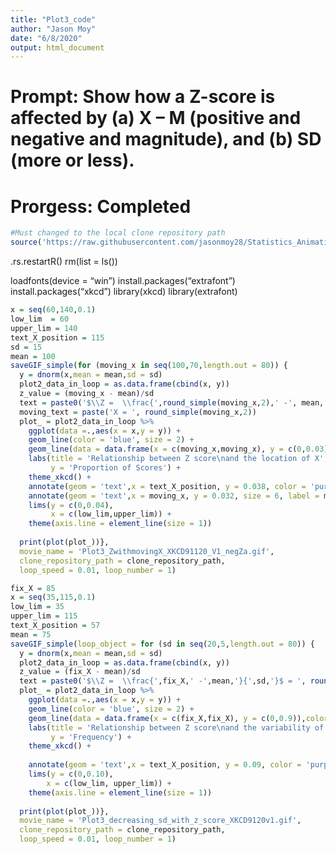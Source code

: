 ```yaml
---
title: "Plot3_code"
author: "Jason Moy"
date: "6/8/2020"
output: html_document
---
```

# Prompt: Show how a Z-score is affected by (a) X – M (positive and negative and magnitude), and (b) SD (more or less).

# Prorgess: Completed
```r
#Must changed to the local clone repository path
source('https://raw.githubusercontent.com/jasonmoy28/Statistics_Animation_Plot/master/saveGIF_simple_git_ver.R') # run the saveGIF_simple function 
```

.rs.restartR()
rm(list = ls())


loadfonts(device = "win")
install.packages("extrafont")
install.packages("xkcd")
library(xkcd)
library(extrafont)




```r
x = seq(60,140,0.1)
low_lim  = 60
upper_lim = 140
text_X_position = 115
sd = 15
mean = 100
saveGIF_simple(for (moving_x in seq(100,70,length.out = 80)) {
  y = dnorm(x,mean = mean,sd = sd)
  plot2_data_in_loop = as.data.frame(cbind(x, y))
  z_value = (moving_x - mean)/sd
  text = paste0('$\\Z =  \\frac{',round_simple(moving_x,2),' -', mean,'}{',sd,'}$ = ', round_simple(z_value,2))
  moving_text = paste('X = ', round_simple(moving_x,2))
  plot_ = plot2_data_in_loop %>% 
    ggplot(data =.,aes(x = x,y = y)) + 
    geom_line(color = 'blue', size = 2) + 
    geom_line(data = data.frame(x = c(moving_x,moving_x), y = c(0,0.03)),color = 'red', size = 2) + 
    labs(title = 'Relationship between Z score\nand the location of X',
         y = 'Proportion of Scores') + 
    theme_xkcd() + 
    annotate(geom = 'text',x = text_X_position, y = 0.038, color = 'purple4', size = 6, label = latex2exp::TeX(text)) + 
    annotate(geom = 'text',x = moving_x, y = 0.032, size = 6, label = moving_text) + 
    lims(y = c(0,0.04), 
         x = c(low_lim,upper_lim)) +
    theme(axis.line = element_line(size = 1))
      
  print(plot(plot_))},
  movie_name = 'Plot3_ZwithmovingX_XKCD91120_V1_negZa.gif', 
  clone_repository_path = clone_repository_path,
  loop_speed = 0.01, loop_number = 1)
```


```r
fix_X = 85
x = seq(35,115,0.1)
low_lim = 35
upper_lim = 115
text_X_position = 57
mean = 75
saveGIF_simple(loop_object = for (sd in seq(20,5,length.out = 80)) {
  y = dnorm(x,mean = mean,sd = sd)
  plot2_data_in_loop = as.data.frame(cbind(x, y))
  z_value = (fix_X - mean)/sd
  text = paste0('$\\Z =  \\frac{',fix_X,' -',mean,'}{',sd,'}$ = ', round_simple(z_value,2))
  plot_ = plot2_data_in_loop %>% 
    ggplot(data =.,aes(x = x,y = y)) + 
    geom_line(color = 'blue', size = 2) +
    geom_line(data = data.frame(x = c(fix_X,fix_X), y = c(0,0.9)),color = 'red', size = 2) + 
    labs(title = 'Relationship between Z score\nand the variability of X',
         y = 'Frequency') + 
    theme_xkcd() + 
 
    annotate(geom = 'text',x = text_X_position, y = 0.09, color = 'purple4', size = 5.2, label = latex2exp::TeX(text)) + 
    lims(y = c(0,0.10),
        x = c(low_lim, upper_lim)) +
    theme(axis.line = element_line(size = 1))
      
  print(plot(plot_))},
  movie_name = 'Plot3_decreasing_sd_with_z_score_XKCD9120v1.gif', 
  clone_repository_path = clone_repository_path,
  loop_speed = 0.01, loop_number = 1)
```